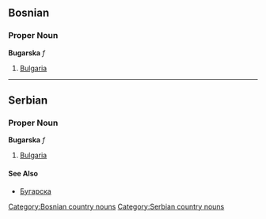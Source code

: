 ==Bosnian==
===Proper Noun===
'''Bugarska''' ''f''
#[[Bulgaria]]
[[Category:Bosnian country nouns]]

----

==Serbian==
===Proper Noun===
'''Bugarska''' ''f''
#[[Bulgaria]]
[[Category:Serbian country nouns]]
====See Also====
*[[Бугарска]]